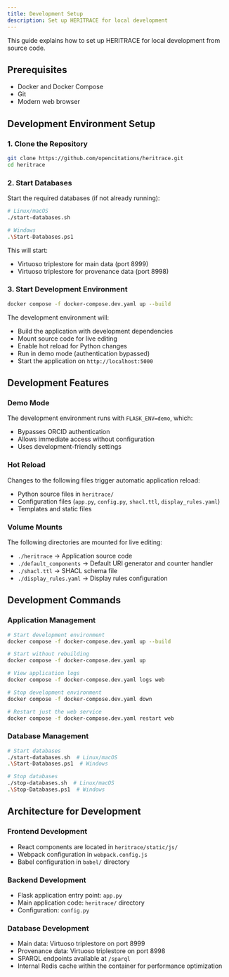 ```yaml
---
title: Development Setup
description: Set up HERITRACE for local development
---
```


This guide explains how to set up HERITRACE for local development from source code.

## Prerequisites

- Docker and Docker Compose
- Git
- Modern web browser

## Development Environment Setup

### 1. Clone the Repository

```bash
git clone https://github.com/opencitations/heritrace.git
cd heritrace
```

### 2. Start Databases

Start the required databases (if not already running):

```bash
# Linux/macOS
./start-databases.sh

# Windows
.\Start-Databases.ps1
```

This will start:
- Virtuoso triplestore for main data (port 8999)
- Virtuoso triplestore for provenance data (port 8998)

### 3. Start Development Environment

```bash
docker compose -f docker-compose.dev.yaml up --build
```

The development environment will:
- Build the application with development dependencies
- Mount source code for live editing
- Enable hot reload for Python changes
- Run in demo mode (authentication bypassed)
- Start the application on `http://localhost:5000`

## Development Features

### Demo Mode
The development environment runs with `FLASK_ENV=demo`, which:
- Bypasses ORCID authentication
- Allows immediate access without configuration
- Uses development-friendly settings

### Hot Reload
Changes to the following files trigger automatic application reload:
- Python source files in `heritrace/`
- Configuration files (`app.py`, `config.py`, `shacl.ttl`, `display_rules.yaml`)
- Templates and static files

### Volume Mounts
The following directories are mounted for live editing:
- `./heritrace` → Application source code
- `./default_components` → Default URI generator and counter handler
- `./shacl.ttl` → SHACL schema file
- `./display_rules.yaml` → Display rules configuration

## Development Commands

### Application Management
```bash
# Start development environment
docker compose -f docker-compose.dev.yaml up --build

# Start without rebuilding
docker compose -f docker-compose.dev.yaml up

# View application logs
docker compose -f docker-compose.dev.yaml logs web

# Stop development environment
docker compose -f docker-compose.dev.yaml down

# Restart just the web service
docker compose -f docker-compose.dev.yaml restart web
```

### Database Management
```bash
# Start databases
./start-databases.sh  # Linux/macOS
.\Start-Databases.ps1  # Windows

# Stop databases
./stop-databases.sh  # Linux/macOS
.\Stop-Databases.ps1  # Windows
```

## Architecture for Development

### Frontend Development
- React components are located in `heritrace/static/js/`
- Webpack configuration in `webpack.config.js`
- Babel configuration in `babel/` directory

### Backend Development
- Flask application entry point: `app.py`
- Main application code: `heritrace/` directory
- Configuration: `config.py`

### Database Development
- Main data: Virtuoso triplestore on port 8999
- Provenance data: Virtuoso triplestore on port 8998
- SPARQL endpoints available at `/sparql`
- Internal Redis cache within the container for performance optimization